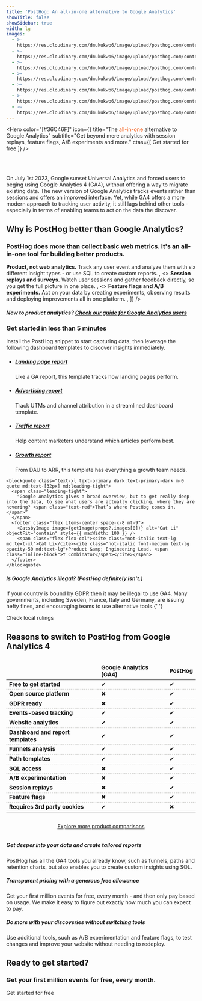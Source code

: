 ```yaml
---
title: 'PostHog: An all-in-one alternative to Google Analytics'
showTitle: false
showSidebar: true
width: lg
images:
  - >-
    https://res.cloudinary.com/dmukukwp6/image/upload/posthog.com/contents/images/cat_li.png
  - >-
    https://res.cloudinary.com/dmukukwp6/image/upload/posthog.com/contents/templates/thumbnails/website-dashboard.png
  - >-
    https://res.cloudinary.com/dmukukwp6/image/upload/posthog.com/contents/templates/thumbnails/utm-dashboard.png
  - >-
    https://res.cloudinary.com/dmukukwp6/image/upload/posthog.com/contents/templates/thumbnails/real-time-dashboard.png
  - >-
    https://res.cloudinary.com/dmukukwp6/image/upload/posthog.com/contents/templates/thumbnails/support-dashboard.png
  - >-
    https://res.cloudinary.com/dmukukwp6/image/upload/posthog.com/contents/images/ursula.png
  - >-
    https://res.cloudinary.com/dmukukwp6/image/upload/posthog.com/contents/images/funnels.png
---
```




<Hero
    color="[#36C46F]"
    icon={<IconPieChart />}
    title="The <span style='color: #f64e00;'>all-in-one</span> alternative to Google Analytics"
    subtitle="Get beyond mere analytics with session replays, feature flags, A/B experiments and more."
    ctas={[
        <CallToAction width="56" to="https://app.posthog.com/">
            Get started for free
        </CallToAction>
    ]}
/>

<div>
<br>
</br>
<p className="font-semibold mt-2 md:mt-3 text-center pb-5 pt-5 ">
On July 1st 2023, Google sunset Universal Analytics and forced users to beging using Google Analytics 4 (GA4), without offering a way to migrate existing data. The new version of Google Analytics tracks events rather than sessions and offers an improved interface. Yet, while GA4 offers a more modern approach to tracking user activity, it still lags behind other tools - especially in terms of enabling teams to act on the data the discover.
</p>
</div>

<Section>
<h2 className="text-3xl lg:text-5xl text-center">Why is PostHog better than Google Analytics?</h2>
<h3 className="m-0 font-semibold mt-2 md:mt-3 text-center pb-5">PostHog does more than collect basic web metrics. It's an all-in-one tool for building better products.</h3>
<FeatureSnapshot
        image={funnel}
        features={[
            <>
                <strong>Product, not web analytics.</strong> Track any user event and analyze them with six different insight types - or use SQL to create custom reports.
            </>,
            <>
                <strong>Session replays and surveys.</strong> Watch user sessions and gather feedback directly, so you get the full picture in one place.
            </>,
            <>
                <strong>Feature flags and A/B experiments.</strong> Act on your data by creating experiments, observing results and deploying improvements all in one platform.
            </>,
        ]}
    />
<h5 className="text-center pt-5">New to product analytics? <a href="/blog/google-analytics-to-posthog">Check our guide for Google Analytics users</a></h5>
</Section>

<section className="my-24 px-5">
  <div className="max-w-screen-2xl mx-auto">
    <h3 class="text-2xl lg:text-3xl m-0 text-center mb-6 sm:mb-16 lg:mb-8">Get started in less than 5 minutes</h3>
    <p className="m-0 font-semibold mt-2 md:mt-3 text-center pb-5">Install the PostHog snippet to start capturing data, then leverage the following dashboard templates to discover insights immediately.</p>
    <div class="flex justify-center">
      <ul class="m-0 p-0 list-none inline-grid sm:grid-cols-2 lg:grid-cols-4 justify-evenly relative after:absolute after:w-full after:left-0 after:top-1/2 after:-translateY-1/2 before:absolute before:h-full before:top-0 before:left-1/2 after:-translateX-1/2 sm:after:block after:hidden sm:before:block lg:before:hidden lg:after:hidden before:hidden">
        <li class="relative md:max-w-md py-4 md:py-8 pl-4 pr-2 md:px-12 lg:px-8">
          <GatsbyImage image={getImage(props?.images[1])} alt="landing page template" objectFit="contain" style={{ maxWidth: 150 }} />
          <h5 class="text-xl font-extrabold m-0 pb-1 pr-4"><a href="/templates/landing-dashboard">Landing page report</a></h5>
          <p class="m-0 text-[15px]">Like a GA report, this template tracks how landing pages perform.</p>
        </li>
        <li class="relative md:max-w-md py-4 md:py-8 pl-4 pr-2 md:px-12 lg:px-8">
          <GatsbyImage image={getImage(props?.images[2])} alt="UTM tracking" objectFit="contain" style={{ maxWidth: 150 }} />
          <h5 class="text-xl font-extrabold m-0 pb-1 pr-4"><a href="/templates/advertising-dashboard">Advertising report</a></h5>
          <p class="m-0 text-[15px]">Track UTMs and channel attribution in a streamlined dashboard template.</p>
        </li>
        <li class="relative md:max-w-md py-4 md:py-8 pl-4 pr-2 md:px-12 lg:px-8">
          <GatsbyImage image={getImage(props?.images[3])} alt="Website traffic report" objectFit="contain" style={{ maxWidth: 150 }} />
          <h5 class="text-xl font-extrabold m-0 pb-1 pr-4"><a href="/templates/website-dashboard">Traffic report</a></h5>
          <p class="m-0 text-[15px]">Help content marketers understand which articles perform best.</p>
        </li>
        <li class="relative md:max-w-md py-4 md:py-8 pl-4 pr-2 md:px-12 lg:px-8">
          <GatsbyImage image={getImage(props?.images[4])} alt="growth analytics" objectFit="contain" style={{ maxWidth: 150 }} />
          <h5 class="text-xl font-extrabold m-0 pb-1 pr-4"><a href="/templates/growth-dashboard">Growth report</a></h5>
          <p class="m-0 text-[15px]">From DAU to ARR, this template has everything a growth team needs.</p>
        </li>
      </ul>
    </div>
  </div>
</section>

<section className="my-24 px-5">

  <div class="max-w-screen-lg mx-auto font-bold border-dashed">
    
    <blockquote class="text-xl text-primary dark:text-primary-dark m-0 quote md:text-[32px] md:leading-tight">
      <span class="leading-tight">
        "Google Analytics gives a broad overview, but to get really deep into the data, to see what users are actually clicking, where they are hovering? <span class="text-red">That’s where PostHog comes in.</span>”
      </span>
      <footer class="flex items-center space-x-8 mt-9">
        <GatsbyImage image={getImage(props?.images[0])} alt="Cat Li" objectFit="contain" style={{ maxWidth: 100 }} />
        <span class="flex flex-col"><cite class="not-italic text-lg md:text-xl">Cat Li</cite><cite class="not-italic font-medium text-lg opacity-50 md:text-lg">Product &amp; Engineering Lead, <span class="inline-block">Y Combinator</span></cite></span>
      </footer>
    </blockquote>
  </div>
</section>

<Section cols={2}>
    <div>
        <GatsbyImage image={getImage(props?.images[5])} alt="GA4 illegal?" objectFit="contain" style={{ maxWidth: 700 }} />
    </div>
    <div>
        <h5>
            <span className="text-red block text-2xl">Is Google Analytics illegal?</span> (PostHog definitely isn't.)
        </h5>
        <p>
            If your country is bound by GDPR then it may be illegal to use GA4. Many governments, including Sweden, France, Italy and Germany, are issuing hefty fines, and encouraging teams to use alternative tools.{' '}
        </p>
        <CallToAction href="https://www.isgoogleanalyticsillegal.com/">Check local rulings</CallToAction>
    </div>
</Section>

<Section>
<h2 className="text-3xl lg:text-5xl text-center">Reasons to switch to PostHog from Google Analytics 4</h2>
<div className="overflow-x-auto -mx-5" style="display: flex; justify-content: center;">
<table className="w-400 mt-4" style="max-width: 1100px; font-size: 15px;">
    <thead>
        <tr style="border-bottom: 1px dashed; border-color: #bfbfbc">
            <td className="w-1/12"></td>
            <td className="w-1/12 text-center"><strong>Google Analytics (GA4)</strong></td>
            <td className="w-1/12 text-center bg-accent bg-opacity-50"><strong>PostHog</strong></td>
        </tr>
    </thead>
    <tbody>
        <tr style="border-bottom: 1px dashed; border-color: #bfbfbc">
            <td><strong>Free to get started</strong></td>
            <td className="text-center"><span className="text-green text-lg">✔</span></td>
            <td className="bg-accent bg-opacity-50 text-center"><span className="text-green text-lg">✔</span></td>
        </tr>
        <tr style="border-bottom: 1px dashed; border-color: #bfbfbc">
            <td><strong>Open source platform</strong></td>
            <td className="text-center"><span className="text-red text-lg">✖</span></td>
            <td className="bg-accent bg-opacity-50 text-center"><span className="text-green text-lg">✔</span></td>
        </tr>
        <tr style="border-bottom: 1px dashed; border-color: #bfbfbc">
            <td><strong>GDPR ready</strong></td>
            <td className="text-center"><span className="text-red text-lg">✖</span></td>
            <td className="bg-accent bg-opacity-50 text-center"><span className="text-green text-lg">✔</span></td>
        </tr>
        <tr style="border-bottom: 1px dashed; border-color: #bfbfbc">
            <td><strong>Events-based tracking</strong></td>
            <td className="text-center"><span className="text-green text-lg">✔</span></td>
            <td className="bg-accent bg-opacity-50 text-center"><span className="text-green text-lg">✔</span></td>
        </tr>
        <tr style="border-bottom: 1px dashed; border-color: #bfbfbc">
            <td><strong>Website analytics</strong></td>
            <td className="text-center"><span className="text-green text-lg">✔</span></td>
            <td className="bg-accent bg-opacity-50 text-center"><span className="text-green text-lg">✔</span></td>
        </tr>
        <tr style="border-bottom: 1px dashed; border-color: #bfbfbc">
            <td><strong>Dashboard and report templates</strong></td>
            <td className="text-center"><span className="text-green text-lg">✔</span></td>
            <td className="bg-accent bg-opacity-50 text-center"><span className="text-green text-lg">✔</span></td>
        </tr>
        <tr style="border-bottom: 1px dashed; border-color: #bfbfbc">
            <td><strong>Funnels analysis</strong></td>
            <td className="text-center"><span className="text-green text-lg">✔</span></td>
            <td className="bg-accent bg-opacity-50 text-center"><span className="text-green text-lg">✔</span></td>
        </tr>
        <tr style="border-bottom: 1px dashed; border-color: #bfbfbc">
            <td><strong>Path templates</strong></td>
            <td className="text-center"><span className="text-green text-lg">✔</span></td>
            <td className="bg-accent bg-opacity-50 text-center"><span className="text-green text-lg">✔</span></td>
        </tr>
        <tr style="border-bottom: 1px dashed; border-color: #bfbfbc">
            <td><strong>SQL access</strong></td>
            <td className="text-center"><span className="text-red text-lg">✖</span></td>
            <td className="bg-accent bg-opacity-50 text-center"><span className="text-green text-lg">✔</span></td>
        </tr>
        <tr style="border-bottom: 1px dashed; border-color: #bfbfbc">
            <td><strong>A/B experimentation</strong></td>
            <td className="text-center"><span className="text-red text-lg">✖</span></td>
            <td className="bg-accent bg-opacity-50 text-center"><span className="text-green text-lg">✔</span></td>
        </tr>
        <tr style="border-bottom: 1px dashed; border-color: #bfbfbc">
            <td><strong>Session replays</strong></td>
            <td className="text-center"><span className="text-red text-lg">✖</span></td>
            <td className="bg-accent bg-opacity-50 text-center"><span className="text-green text-lg">✔</span></td>
        </tr>
        <tr style="border-bottom: 1px dashed; border-color: #bfbfbc">
            <td><strong>Feature flags</strong></td>
            <td className="text-center"><span className="text-red text-lg">✖</span></td>
            <td className="bg-accent bg-opacity-50 text-center"><span className="text-green text-lg">✔</span></td>
        </tr>
        <tr style="border-bottom: 1px dashed; border-color: #bfbfbc">
            <td><strong>Requires 3rd party cookies</strong></td>
            <td className="text-center"><span className="text-green text-lg">✔</span></td>
            <td className="bg-accent bg-opacity-50 text-center"><span className="text-red text-lg">✖</span></td>
        </tr>
    </tbody>
</table>
</div>
<div style="display: flex; justify-content: center;">
<p><a href="/blog/tags/comparisons">Explore more product comparisons</a></p>
</div>
</Section>

<Section cols={3}>
    <div>
        <h5>
            <span className="text-yellow block text-2xl">Get deeper into your data</span> and create tailored reports
        </h5>
        <p>
            PostHog has all the GA4 tools you already know, such as funnels, paths and retention charts, but also enables you to create custom insights using SQL.
        </p>
    </div>
    <div>
        <h5>
            <span className="text-yellow block text-2xl">Transparent pricing</span> with a generous free allowance
        </h5>
        <p>
          Get your first million events for free, every month - and then only pay based on usage. We make it easy to figure out exactly how much you can expect to pay.  
        </p>
    </div>
    <div>
        <h5>
            <span className="text-yellow block text-2xl">Do more with your discoveries</span> without switching tools
        </h5>
        <p>
            Use additional tools, such as A/B experimentation and feature flags, to test changes and improve your website without needing to redeploy.
        </p>
    </div>
</Section>

<div className="text-center">

<h2 className="text-3xl lg:text-5xl pb-1">Ready to get started?</h2>
<h3 className="m-0 font-semibold mt-2 md:mt-3 text-center pb-5">Get your first million events for free, every month.</h3>
<CallToAction href="app.posthog.com/signup">Get started for free</CallToAction>

</div>
